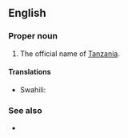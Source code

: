 ==English==

===Proper noun===
{{en-proper noun}}

# The official name of [[Tanzania]].

====Translations====
* Swahili: {{t|sw|Jamhuri ya Muungano wa Tanzania}}

===See also===
* {{pedia}}